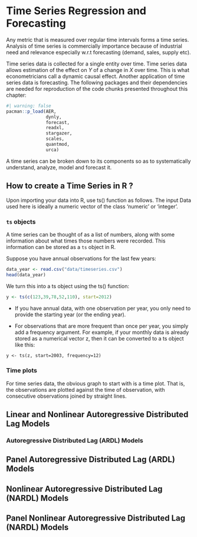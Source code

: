 # Time Series Regression and Forecasting

Any metric that is measured over regular time intervals forms a time series. Analysis of time series is commercially importance because of industrial need and relevance especially w.r.t forecasting (demand, sales, supply etc).

Time series data is collected for a single entity over time. Time series data allows estimation of the effect on $Y$ of a change in $X$ over time. This is what econometricians call a dynamic causal effect. Another application of time series data is forecasting. The following packages and their dependencies are needed for reproduction of the code chunks presented throughout this chapter:

```r
#| warning: false
pacman::p_load(AER,
               dynly,
               forecast,
               readxl,
               stargazer,
               scales,
               quantmod,
               urca)
```

A time series can be broken down to its components so as to systematically understand, analyze, model and forecast it.

## How to create a Time Series in R ?

Upon importing your data into R, use ts() function as follows. The input Data used here is ideally a numeric vector of the class 'numeric' or 'integer'.

### `ts` objects

A time series can be thought of as a list of numbers, along with some information about what times those numbers were recorded. This information can be stored as a `ts` object in R.

Suppose you have annual observations for the last few years:

```r
data_year <- read.csv("data/timeseries.csv")
head(data_year)
```
We turn this into a ts object using the ts() function:

```r
y <- ts(c(123,39,78,52,110), start=2012)
```

- If you have annual data, with one observation per year, you only need to provide the starting year (or the ending year).

- For observations that are more frequent than once per year, you simply add a frequency argument. For example, if your monthly data is already stored as a numerical vector z, then it can be converted to a ts object like this:

```txt
y <- ts(z, start=2003, frequency=12)
```

### Time plots

For time series data, the obvious graph to start with is a time plot. That is, the observations are plotted against the time of observation, with consecutive observations joined by straight lines.



## Linear and Nonlinear Autoregressive Distributed Lag Models

### Autoregressive Distributed Lag (ARDL) Models

## Panel Autoregressive Distributed Lag (ARDL) Models

## Nonlinear Autoregressive Distributed Lag (NARDL) Models

## Panel Nonlinear Autoregressive Distributed Lag (NARDL) Models
